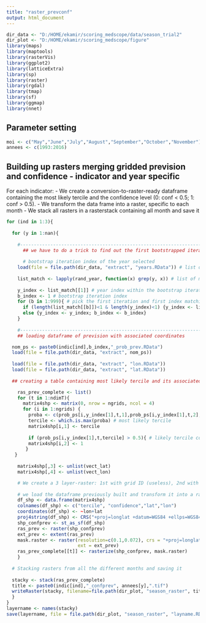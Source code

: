 ```yaml
---
title: "raster_prevconf"
output: html_document
---
```


```r
dir_data <- "D:/HOME/ekamir/scoring_medscope/data/season_trial2" 
dir_plot <- "D:/HOME/ekamir/scoring_medscope/figure" 
library(maps)
library(maptools)
library(rasterVis)
library(ggplot2)
library(latticeExtra)
library(sp)
library(raster)
library(rgdal)
library(tmap)
library(sf)
library(ggmap)
library(nnet)

```

## Parameter setting 

```r

moi <- c("May","June","July","August","September","October","November")
annees <- c(1993:2016)

```
## Building up rasters merging gridded prevision and confidence - indicator and year specific
For each indicator:
  - We create a conversion-to-raster-ready dataframe containing the most likely tercile and the confidence level (0: conf < 0.5; 1: conf > 0.5).
  - We transform the data frame into a raster, specific to each month
  - We stack all rasters in a rasterstack containing all month and save it

```r

for (ind in 1:3){
  
  for (y in 1:nan){
    
    #---------------------------------------------------------------------------------------------------------------------------------------------
      ## we have to do a trick to find out the first bootstrapped iteration and the run index whithin this iteration matching the year we are interested in (the random sampling doesn't respect chronology)
      
      # bootstrap iteration index of the year selected
    load(file = file.path(dir_data, "extract", "years.RData")) # list of years in each bootstrap iteration
    
    list_match <- lapply(rand_year, function(x) grep(y, x)) # list of matchs between list of years randomly generated for the bootstrap and the year we are interested in
    
    y_index <- list_match[[1]] # year index within the bootstrap iteration
    b_index <- 1 # bootstrap iteration index
    for (b in 1:999){ # pick the first iteration and first index matching the year we are looking for
      if (length(list_match[[b]])<1 & length(y_index)<1) {y_index <- list_match[[b+1]]; b_index <- b+1}
      else {y_index <- y_index; b_index <- b_index}
    }
    
    #---------------------------------------------------------------------------------------------------------------------------------------------
    ## loading dataframe of prevision with associated coordinates

  nom_ps <- paste0(indic[ind],b_index,"_prob_prev.RData")
  load(file = file.path(dir_data, "extract", nom_ps))
  
  load(file = file.path(dir_data, "extract", "lon.RData"))
  load(file = file.path(dir_data, "extract", "lat.RData"))
  
  ## creating a table containing most likely tercile and its associated confidence level (regarding probability value), with both coordinates (shape ready for shapefile conversion)

    ras_prev_complete <- list()
    for (t in 1:ndimT){
      matrix4shp <- matrix(0, nrow = ngrids, ncol = 4)
      for (i in 1:ngrids) {
        proba <- c(prob_ps[i,y_index[1],t,1],prob_ps[i,y_index[1],t,2],prob_ps[i,y_index[1],t,3]) # proba associated to each tercile - warning: we're inverting to have lower tercile 1st
        tercile <- which.is.max(proba) # most likely tercile
        matrix4shp[i,1] <- tercile 
        
        if (prob_ps[i,y_index[1],t,tercile] > 0.5){ # likely tercile confidence
        matrix4shp[i,2] <- 1
       }
   }
    
    matrix4shp[,3] <- unlist(vect_lat)
    matrix4shp[,4] <- unlist(vect_lon)

    # We create a 3 layer-raster: 1st with grid ID (useless), 2nd with most likely tercile forecasted; 3rd with wilcoxon test outcomes. 
    
    # we load the dataframe previously built and transform it into a raster
    df_shp <- data.frame(matrix4shp)
    colnames(df_shp) <- c("tercile", "confidence","lat","lon")
    coordinates(df_shp) <- ~lon+lat
    proj4string(df_shp) <- CRS("+proj=longlat +datum=WGS84 +ellps=WGS84 +towgs84=0,0,0")
    shp_confprev <- st_as_sf(df_shp)
    ras_prev <- raster(shp_confprev)
    ext_prev <- extent(ras_prev)
    mask.raster <- raster(resolution=c(0.1,0.072), crs = "+proj=longlat +datum=WGS84 +ellps=WGS84 +towgs84=0,0,0", ## !!!!!!!!!!!
                          ext = ext_prev)
    ras_prev_complete[[t]] <- rasterize(shp_confprev, mask.raster)
    }
  
  # Stacking rasters from all the different months and saving it
  
  stacky <- stack(ras_prev_complete)
  title <- paste0(indic[ind],"_confprev", annees[y],".tif")
  writeRaster(stacky, filename=file.path(dir_plot, "season_raster", title), overwrite = TRUE)
  }
}
layername <- names(stacky)
save(layername, file = file.path(dir_plot, "season_raster", "layname.RData"))
```


